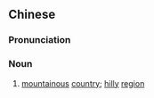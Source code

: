 ==Chinese==
{{zh-forms|s=山国}}

===Pronunciation===
{{zh-pron
|m=shānguó
|c=saan1 gwok3
|cat=n
}}

===Noun===
{{zh-noun}}

# [[mountainous]] [[country]]; [[hilly]] [[region]]